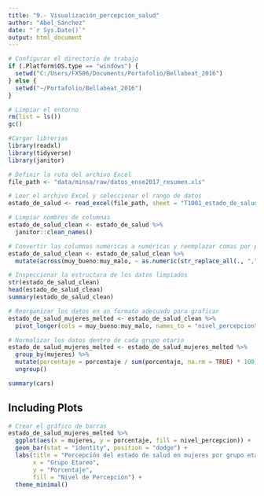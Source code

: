 ```yaml
---
title: "9.- Visualización_percepcion_salud"
author: "Abel_Sánchez"
date: "`r Sys.Date()`"
output: html_document
---
```


```r
# Configurar el directorio de trabajo
if (.Platform$OS.type == "windows") {
  setwd("C:/Users/FX506/Documents/Portafolio/Bellabeat_2016")
} else {
  setwd("~/Portafolio/Bellabeat_2016")
}

# Limpiar el entorno
rm(list = ls())
gc()

#Cargar librerias
library(readxl)
library(tidyverse)
library(janitor)

# Definir la ruta del archivo Excel
file_path <- "data/minsa/raw/datos_ense2017_resumen.xls"

# Leer el archivo Excel y seleccionar el rango de datos
estado_de_salud <- read_excel(file_path, sheet = "T1001_estado_de_salud", range = "A1:F9", col_types = "text")

# Limpiar nombres de columnas
estado_de_salud_clean <- estado_de_salud %>%
  janitor::clean_names()

# Convertir las columnas numéricas a numéricas y reemplazar comas por puntos
estado_de_salud_clean <- estado_de_salud_clean %>%
  mutate(across(muy_bueno:muy_malo, ~ as.numeric(str_replace_all(., ",", "."))))

# Inspeccionar la estructura de los datos limpiados
str(estado_de_salud_clean)
head(estado_de_salud_clean)
summary(estado_de_salud_clean)

# Reorganizar los datos en un formato adecuado para graficar
estado_de_salud_mujeres_melted <- estado_de_salud_clean %>%
  pivot_longer(cols = muy_bueno:muy_malo, names_to = "nivel_percepcion", values_to = "porcentaje")

# Normalizar los datos dentro de cada grupo etario
estado_de_salud_mujeres_melted <- estado_de_salud_mujeres_melted %>%
  group_by(mujeres) %>%
  mutate(porcentaje = porcentaje / sum(porcentaje, na.rm = TRUE) * 100) %>%
  ungroup()

summary(cars)
```

## Including Plots

```r
# Crear el gráfico de barras
estado_de_salud_mujeres_melted %>%
  ggplot(aes(x = mujeres, y = porcentaje, fill = nivel_percepcion)) +
  geom_bar(stat = "identity", position = "dodge") +
  labs(title = "Percepción del estado de salud en mujeres por grupo etario",
       x = "Grupo Etareo",
       y = "Porcentaje",
       fill = "Nivel de Percepción") +
  theme_minimal()
```

